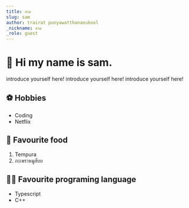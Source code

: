 ```yaml
---
title: สาม
slug: sam
author: trairat punyawatthananukool
_nickname: สาม
_role: guest
---
```


# 👋 Hi my name is sam.

introduce yourself here!
introduce yourself here!
introduce yourself here!

## ⚽️ Hobbies

- Coding
- Netflix

## 🍤 Favourite food

1. Tempura
2. กะเพราหมูสับบ

## 👨‍💻 Favourite programing language

- Typescript
- C++
